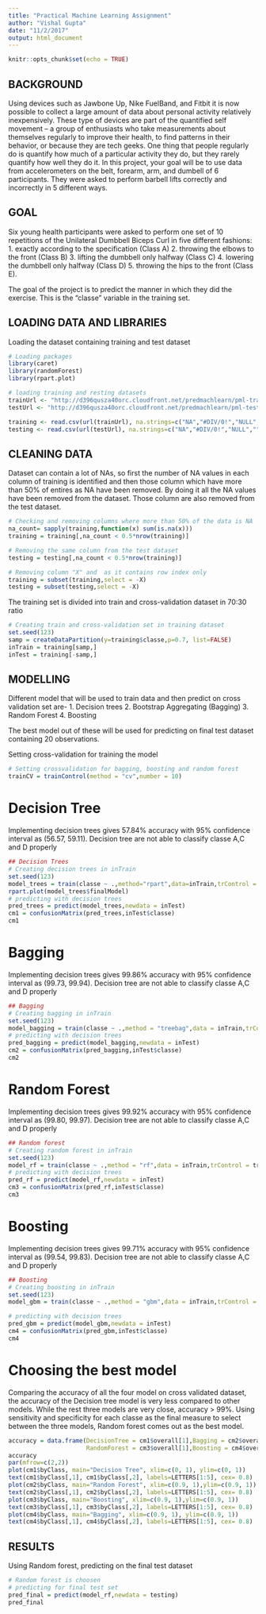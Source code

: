 ```yaml
---
title: "Practical Machine Learning Assignment"
author: "Vishal Gupta"
date: "11/2/2017"
output: html_document
---
```


```r
knitr::opts_chunk$set(echo = TRUE)
```

## BACKGROUND

Using devices such as Jawbone Up, Nike FuelBand, and Fitbit it is now possible to collect a large amount of data about personal activity relatively inexpensively. These type of devices are part of the quantified self movement – a group of enthusiasts who take measurements about themselves regularly to improve their health, to find patterns in their behavior, or because they are tech geeks. One thing that people regularly do is quantify how much of a particular activity they do, but they rarely quantify how well they do it. In this project, your goal will be to use data from accelerometers on the belt, forearm, arm, and dumbell of 6 participants. They were asked to perform barbell lifts correctly and incorrectly in 5 different ways.

## GOAL
Six young health participants were asked to perform one set of 10 repetitions of the Unilateral Dumbbell Biceps Curl in five different fashions:
1. exactly according to the specification (Class A) 
2. throwing the elbows to the front (Class B)
3. lifting the dumbbell only halfway (Class C)
4. lowering the dumbbell only halfway (Class D)
5. throwing the hips to the front (Class E).

The goal of the project is to predict the manner in which they did the exercise. This is the "classe" variable in the training set. 


## LOADING DATA AND LIBRARIES
Loading the dataset containing training and test dataset

```r
# Loading packages
library(caret)
library(randomForest)
library(rpart.plot)

# loading training and resting datasets
trainUrl <- "http://d396qusza40orc.cloudfront.net/predmachlearn/pml-training.csv"
testUrl <- "http://d396qusza40orc.cloudfront.net/predmachlearn/pml-testing.csv"

training <- read.csv(url(trainUrl), na.strings=c("NA","#DIV/0!","NULL",""))
testing <- read.csv(url(testUrl), na.strings=c("NA","#DIV/0!","NULL",""))
```

## CLEANING DATA
Dataset can contain a lot of NAs, so first the number of NA values in each column of training is identified and then those column which have more than 50% of entires as NA have been removed. By doing it all the NA values have been removed from the dataset. Those column are also removed from the test dataset. 

```r
# Checking and removing columns where more than 50% of the data is NA
na_count= sapply(training,function(x) sum(is.na(x)))
training = training[,na_count < 0.5*nrow(training)]

# Removing the same column from the test dataset 
testing = testing[,na_count < 0.5*nrow(training)]

# Removing column "X" and  as it contains row index only
training = subset(training,select = -X)
testing = subset(testing,select = -X)
```

The training set is divided into train and cross-validation dataset in 70:30 ratio
```r
# Creating train and cross-validation set in training dataset
set.seed(123)
samp = createDataPartition(y=training$classe,p=0.7, list=FALSE)
inTrain = training[samp,]
inTest = training[-samp,]
```

## MODELLING
Different model that will be used to train data and then predict on cross validation set are-
1. Decision trees
2. Bootstrap Aggregating (Bagging)
3. Random Forest
4. Boosting

The best model out of these will be used for predicting on final test dataset containing 20 observations.

Setting cross-validation for training the model
```r
# Setting crossvalidation for bagging, boosting and random forest
trainCV = trainControl(method = "cv",number = 10)
```

# Decision Tree
Implementing decision trees gives 57.84% accuracy with 95% confidence interval as (56.57, 59.11). Decision tree are not able to classify classe A,C and D properly
```r
## Decision Trees
# Creating decision trees in inTrain 
set.seed(123)
model_trees = train(classe ~ .,method="rpart",data=inTrain,trControl = trainCV)
rpart.plot(model_trees$finalModel)
# predicting with decision trees
pred_trees = predict(model_trees,newdata = inTest)
cm1 = confusionMatrix(pred_trees,inTest$classe)
cm1
```


# Bagging
Implementing decision trees gives 99.86% accuracy with 95% confidence interval as (99.73, 99.94). Decision tree are not able to classify classe A,C and D properly
```r
## Bagging
# Creating bagging in inTrain 
set.seed(123)
model_bagging = train(classe ~ .,method = "treebag",data = inTrain,trControl = trainCV)
# predicting with decision trees
pred_bagging = predict(model_bagging,newdata = inTest)
cm2 = confusionMatrix(pred_bagging,inTest$classe)
cm2
```


# Random Forest
Implementing decision trees gives 99.92% accuracy with 95% confidence interval as (99.80, 99.97). Decision tree are not able to classify classe A,C and D properly
```r
## Random forest
# Creating random forest in inTrain 
set.seed(123)
model_rf = train(classe ~ .,method = "rf",data = inTrain,trControl = trainCV)
# predicting with decision trees
pred_rf = predict(model_rf,newdata = inTest)
cm3 = confusionMatrix(pred_rf,inTest$classe)
cm3
```


# Boosting
Implementing decision trees gives 99.71% accuracy with 95% confidence interval as (99.54, 99.83). Decision tree are not able to classify classe A,C and D properly
```r
## Boosting
# Creating boosting in inTrain 
set.seed(123)
model_gbm = train(classe ~ .,method = "gbm",data = inTrain,trControl = trainCV)
```
```r
# predicting with decision trees
pred_gbm = predict(model_gbm,newdata = inTest)
cm4 = confusionMatrix(pred_gbm,inTest$classe)
cm4
```


# Choosing the best model
Comparing the accuracy of all the four model on cross validated dataset, the accuracy of the Decision tree model is very less compared to other models. While the rest three models are very close, accuracy > 99%. Using sensitivity and specificity for each classe as the final measure to select between the three models, Random forest comes out as the best model.

```r
accuracy = data.frame(DecisionTree = cm1$overall[1],Bagging = cm2$overall[1],
                      RandomForest = cm3$overall[1],Boosting = cm4$overall[1])
accuracy
par(mfrow=c(2,2))
plot(cm1$byClass, main="Decision Tree", xlim=c(0, 1), ylim=c(0, 1))
text(cm1$byClass[,1], cm1$byClass[,2], labels=LETTERS[1:5], cex= 0.8)
plot(cm2$byClass, main="Random Forest", xlim=c(0.9, 1),ylim=c(0.9, 1))
text(cm2$byClass[,1], cm2$byClass[,2], labels=LETTERS[1:5], cex= 0.8)
plot(cm3$byClass, main="Boosting", xlim=c(0.9, 1),ylim=c(0.9, 1))
text(cm3$byClass[,1], cm3$byClass[,2], labels=LETTERS[1:5], cex= 0.8)
plot(cm4$byClass, main="Bagging", xlim=c(0.9, 1), ylim=c(0.9, 1))
text(cm4$byClass[,1], cm4$byClass[,2], labels=LETTERS[1:5], cex= 0.8)
```

## RESULTS
Using Random forest, predicting on the final test dataset
```r
# Random forest is choosen
# predicting for final test set
pred_final = predict(model_rf,newdata = testing)
pred_final
```


